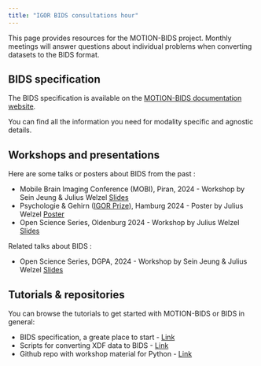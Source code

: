 ```yaml
---
title: "IGOR BIDS consultations hour"
---
```


This page provides resources for the MOTION-BIDS project. Monthly meetings will answer questions about individual problems when converting datasets to the BIDS format.

## BIDS specification
The BIDS specification is available on the [MOTION-BIDS documentation website](https://bids-specification.readthedocs.io/en/stable/modality-specific-files/motion.html).

You can find all the information you need for modality specific and agnostic details.

## Workshops and presentations 
Here are some talks or posters about BIDS from the past :

- Mobile Brain Imaging Conference (MOBI), Piran, 2024 - Workshop by Sein Jeung & Julius Welzel
  [Slides](slides/2406_ngmt_mobi.pdf)
- Psychologie & Gehirn ([IGOR Prize](https://www.dgps.de/fachgruppen/fgbi/aktivitaeten-der-fachgruppe/igor/)), Hamburg 2024 - Poster by Julius Welzel 
  [Poster](slides/08_welzel.pdf)
- Open Science Series, Oldenburg 2024 - Workshop by Julius Welzel
  [Slides](slides/2405_bidsIntro_oldenburg_welzel.pdf)


Related talks about BIDS : 

- Open Science Series, DGPA, 2024 - Workshop by Sein Jeung & Julius Welzel
  [Slides](slides/2410_dgpa_welzel_jeung.pdf)

## Tutorials & repositories
You can browse the tutorials to get started with MOTION-BIDS or BIDS in general:

- BIDS specification, a greate place to start - [Link](https://bids-specification.readthedocs.io/)
- Scripts for converting XDF data to BIDS  - [Link](https://github.com/sjeung/multimodal_XDF-to-BID)
- Github repo with workshop material for Python - [Link](https://github.com/JuliusWelzel/bids_workshop)

